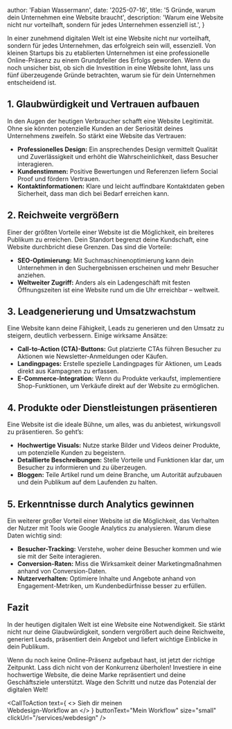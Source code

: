 
  author: 'Fabian Wassermann',
  date: '2025-07-16',
  title: '5 Gründe, warum dein Unternehmen eine Website braucht',
  description:
    'Warum eine Website nicht nur vorteilhaft, sondern für jedes Unternehmen essenziell ist.',
}


In einer zunehmend digitalen Welt ist eine Website nicht nur vorteilhaft, sondern für jedes Unternehmen, das erfolgreich sein will, essenziell. Von kleinen Startups bis zu etablierten Unternehmen ist eine professionelle Online-Präsenz zu einem Grundpfeiler des Erfolgs geworden. Wenn du noch unsicher bist, ob sich die Investition in eine Website lohnt, lass uns fünf überzeugende Gründe betrachten, warum sie für dein Unternehmen entscheidend ist.

## 1. Glaubwürdigkeit und Vertrauen aufbauen

In den Augen der heutigen Verbraucher schafft eine Website Legitimität. Ohne sie könnten potenzielle Kunden an der Seriosität deines Unternehmens zweifeln. So stärkt eine Website das Vertrauen:

- **Professionelles Design:** Ein ansprechendes Design vermittelt Qualität und Zuverlässigkeit und erhöht die Wahrscheinlichkeit, dass Besucher interagieren.
- **Kundenstimmen:** Positive Bewertungen und Referenzen liefern Social Proof und fördern Vertrauen.
- **Kontaktinformationen:** Klare und leicht auffindbare Kontaktdaten geben Sicherheit, dass man dich bei Bedarf erreichen kann.

## 2. Reichweite vergrößern

Einer der größten Vorteile einer Website ist die Möglichkeit, ein breiteres Publikum zu erreichen. Dein Standort begrenzt deine Kundschaft, eine Website durchbricht diese Grenzen. Das sind die Vorteile:

- **SEO-Optimierung:** Mit Suchmaschinenoptimierung kann dein Unternehmen in den Suchergebnissen erscheinen und mehr Besucher anziehen.
- **Weltweiter Zugriff:** Anders als ein Ladengeschäft mit festen Öffnungszeiten ist eine Website rund um die Uhr erreichbar – weltweit.

## 3. Leadgenerierung und Umsatzwachstum

Eine Website kann deine Fähigkeit, Leads zu generieren und den Umsatz zu steigern, deutlich verbessern. Einige wirksame Ansätze:

- **Call-to-Action (CTA)-Buttons:** Gut platzierte CTAs führen Besucher zu Aktionen wie Newsletter-Anmeldungen oder Käufen.
- **Landingpages:** Erstelle spezielle Landingpages für Aktionen, um Leads direkt aus Kampagnen zu erfassen.
- **E-Commerce-Integration:** Wenn du Produkte verkaufst, implementiere Shop-Funktionen, um Verkäufe direkt auf der Website zu ermöglichen.

## 4. Produkte oder Dienstleistungen präsentieren

Eine Website ist die ideale Bühne, um alles, was du anbietest, wirkungsvoll zu präsentieren. So geht’s:

- **Hochwertige Visuals:** Nutze starke Bilder und Videos deiner Produkte, um potenzielle Kunden zu begeistern.
- **Detaillierte Beschreibungen:** Stelle Vorteile und Funktionen klar dar, um Besucher zu informieren und zu überzeugen.
- **Bloggen:** Teile Artikel rund um deine Branche, um Autorität aufzubauen und dein Publikum auf dem Laufenden zu halten.

## 5. Erkenntnisse durch Analytics gewinnen

Ein weiterer großer Vorteil einer Website ist die Möglichkeit, das Verhalten der Nutzer mit Tools wie Google Analytics zu analysieren. Warum diese Daten wichtig sind:

- **Besucher-Tracking:** Verstehe, woher deine Besucher kommen und wie sie mit der Seite interagieren.
- **Conversion-Raten:** Miss die Wirksamkeit deiner Marketingmaßnahmen anhand von Conversion-Daten.
- **Nutzerverhalten:** Optimiere Inhalte und Angebote anhand von Engagement-Metriken, um Kundenbedürfnisse besser zu erfüllen.

## Fazit

In der heutigen digitalen Welt ist eine Website eine Notwendigkeit. Sie stärkt nicht nur deine Glaubwürdigkeit, sondern vergrößert auch deine Reichweite, generiert Leads, präsentiert dein Angebot und liefert wichtige Einblicke in dein Publikum.

Wenn du noch keine Online-Präsenz aufgebaut hast, ist jetzt der richtige Zeitpunkt. Lass dich nicht von der Konkurrenz überholen! Investiere in eine hochwertige Website, die deine Marke repräsentiert und deine Geschäftsziele unterstützt. Wage den Schritt und nutze das Potenzial der digitalen Welt!

<CallToAction
  text={
    <>
      Sieh dir meinen
      <br />
      Webdesign-Workflow an
    </>
  }
  buttonText="Mein Workflow"
  size="small"
  clickUrl="/services/webdesign"
/>


